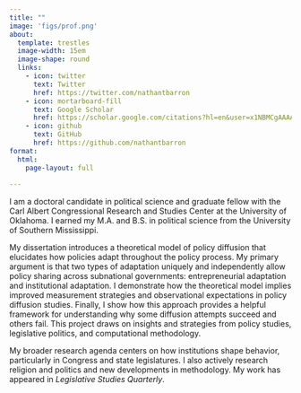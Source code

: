 ```yaml
---
title: ""
image: 'figs/prof.png'
about: 
  template: trestles
  image-width: 15em
  image-shape: round
  links:
    - icon: twitter
      text: Twitter
      href: https://twitter.com/nathantbarron
    - icon: mortarboard-fill
      text: Google Scholar
      href: https://scholar.google.com/citations?hl=en&user=x1NBMCgAAAAJ
    - icon: github
      text: GitHub
      href: https://github.com/nathantbarron
format: 
  html:
    page-layout: full
    
---
```


I am a doctoral candidate in political science and graduate fellow with the Carl Albert Congressional Research and Studies Center at the University of Oklahoma. I earned my M.A. and B.S. in political science from the University of Southern Mississippi. 

My dissertation introduces a theoretical model of policy diffusion that elucidates how policies adapt throughout the policy process. My primary argument is that two types of adaptation uniquely and independently allow policy sharing across subnational governments: entrepreneurial adaptation and institutional adaptation. I demonstrate how the theoretical model implies improved measurement strategies and observational expectations in policy diffusion studies. Finally, I show how this approach provides a helpful framework for understanding why some diffusion attempts succeed and others fail. This project draws on insights and strategies from policy studies, legislative politics, and computational methodology. 

My broader research agenda centers on how institutions shape behavior, particularly in Congress and state legislatures. I also actively research religion and politics and new developments in methodology. My work has appeared in *Legislative Studies Quarterly*. 
